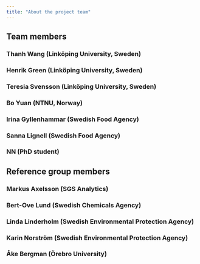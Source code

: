 ```yaml
---
title: "About the project team"
---
```


## Team members

### Thanh Wang (Linköping University, Sweden)

### Henrik Green (Linköping University, Sweden)

### Teresia Svensson (Linköping University, Sweden)

### Bo Yuan (NTNU, Norway)

### Irina Gyllenhammar (Swedish Food Agency)

### Sanna Lignell (Swedish Food Agency)

### NN (PhD student)

## Reference group members

### Markus Axelsson (SGS Analytics)

### Bert-Ove Lund (Swedish Chemicals Agency)

### Linda Linderholm (Swedish Environmental Protection Agency)

### Karin Norström (Swedish Environmental Protection Agency)

### Åke Bergman (Örebro University)

### 
